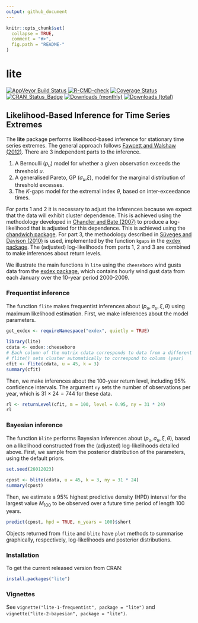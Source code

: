 ```yaml
---
output: github_document
---
```


<!-- README.md is generated from README.Rmd. Please edit that file -->

```r
knitr::opts_chunk$set(
  collapse = TRUE,
  comment = "#>",
  fig.path = "README-"
)
```

# lite

[![AppVeyor Build Status](https://ci.appveyor.com/api/projects/status/github/paulnorthrop/lite?branch=main&svg=true)](https://ci.appveyor.com/project/paulnorthrop/lite)
[![R-CMD-check](https://github.com/paulnorthrop/lite/actions/workflows/R-CMD-check.yaml/badge.svg)](https://github.com/paulnorthrop/lite/actions/workflows/R-CMD-check.yaml)
[![Coverage Status](https://codecov.io/github/paulnorthrop/lite/coverage.svg?branch=main)](https://app.codecov.io/github/paulnorthrop/lite?branch=main)
[![CRAN_Status_Badge](https://www.r-pkg.org/badges/version/lite)](https://cran.r-project.org/package=lite)
[![Downloads (monthly)](https://cranlogs.r-pkg.org/badges/lite?color=brightgreen)](https://cran.r-project.org/package=lite)
[![Downloads (total)](https://cranlogs.r-pkg.org/badges/grand-total/lite?color=brightgreen)](https://cran.r-project.org/package=lite)

## Likelihood-Based Inference for Time Series Extremes

The **lite** package performs likelihood-based inference for stationary time series extremes.  The general approach follows [Fawcett and Walshaw (2012)](https://doi.org/10.1002/env.2133). There are 3 independent parts to the inference.

1. A Bernoulli (*p*<sub>*u*</sub>) model for whether a given observation exceeds the threshold $u$.
2. A generalised Pareto, GP (*σ*<sub>*u*</sub>,*ξ*), model for the marginal distribution of threshold excesses.
3. The $K$-gaps model for the extremal index $\theta$, based on inter-exceedance times.

For parts 1 and 2 it is necessary to adjust the inferences because we expect that the data will exhibit cluster dependence.  This is achieved using the methodology developed in [Chandler and Bate (2007)](https://doi.org/10.1093/biomet/asm015) to produce a log-likelihood that is adjusted for this dependence.  This is achieved using the [chandwich package](https://cran.r-project.org/package=chandwich). For part 3, the methodology described in [Süveges and Davison (2010)](https://doi.org/10.1214/09-AOAS292) is used, implemented by the function `kgaps` in the [exdex package](https://cran.r-project.org/package=exdex).  The (adjusted) log-likelihoods from parts 1, 2 and 3 are combined to make inferences about return levels.

We illustrate the main functions in `lite` using the `cheeseboro` wind gusts data from the [exdex package](https://cran.r-project.org/package=exdex), which contains hourly wind gust data from each January over the 10-year period 2000-2009.

### Frequentist inference

The function `flite` makes frequentist inferences about $(p_u, \sigma_u, \xi, \theta)$ using maximum likelihood estimation. First, we make inferences about the model parameters.

```r
got_exdex <- requireNamespace("exdex", quietly = TRUE)
```

```r
library(lite)
cdata <- exdex::cheeseboro
# Each column of the matrix cdata corresponds to data from a different year
# flite() sets cluster automatically to correspond to column (year)
cfit <- flite(cdata, u = 45, k = 3)
summary(cfit)
```

Then, we make inferences about the 100-year return level, including 95\% confidence intervals.  The argument `ny` sets the number of observations per year, which is $31 \times 24 = 744$ for these data.

```r
rl <- returnLevel(cfit, m = 100, level = 0.95, ny = 31 * 24)
rl
```

### Bayesian inference

The function `blite` performs Bayesian inferences about $(p_u, \sigma_u, \xi, \theta)$, based on a likelihood constructed from the (adjusted) log-likelihoods detailed above.  First, we sample from the posterior distribution of the parameters, using the default priors.

```r
set.seed(26012023)
```

```r
cpost <- blite(cdata, u = 45, k = 3, ny = 31 * 24)
summary(cpost)
```

Then, we estimate a 95\% highest predictive density (HPD) interval for the largest value $M_{100}$ to be observed over a future time period of length $100$ years.

```r
predict(cpost, hpd = TRUE, n_years = 100)$short
```

Objects returned from `flite` and `blite` have `plot` methods to summarise graphically, respectively, log-likelihoods and posterior distributions.

### Installation

To get the current released version from CRAN:

```r
install.packages("lite")
```

### Vignettes

See `vignette("lite-1-frequentist", package = "lite")` and `vignette("lite-2-bayesian", package = "lite")`.
